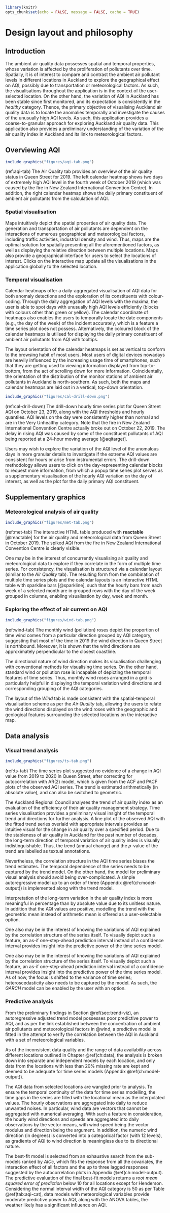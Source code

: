 ```r
library(knitr)
opts_chunk$set(echo = FALSE, message = FALSE, cache = TRUE)
```

# Design layout and philosophy {#ch:design}

## Introduction

The ambient air quality data possesses spatial and temporal properties, whose variation is affected by the proliferation of pollutants over time. Spatially, it is of interest to compare and contrast the ambient air pollutant levels in different locations in Auckland to explore the geographical effect on AQI, possibly due to transportation or meteorological factors. As such, the visualisations throughout the application is in the context of the user-selected location. On the other hand, the variation of AQI in Auckland has been stable since first monitored, and its expectation is consistently in the *healthy* category. Thence, the primary objective of visualising Auckland air quality data is to locate the anomalies temporally and investigate the causes of the unusually high AQI levels. As such, this application provides a coarse-to-granular approach for exploring Auckland air quality data. This application also provides a preliminary understanding of the variation of the air quality index in Auckland and its link to meteorological factors.

## Overviewing AQI

```r
include_graphics("figures/aqi-tab.png")
```

(ref:aqi-tab) The Air Quality tab provides an overview of the air quality status in Queen Street for 2019. The left calendar heatmap shows two days of extremely high AQI level in the fourth week of October 2019 (which was caused by the fire in New Zealand International Convention Centre). In addition, the right calendar heatmap shows the daily primary constituent of ambient air pollutants from the calculation of AQI.

### Spatial visualisation

Maps intuitively depict the spatial properties of air quality data. The generation and transportation of air pollutants are dependent on the interactions of numerous geographical and meteorological factors, including traffic activities, industrial density and wind. Thus, maps are the optimal solution for spatially presenting all the aforementioned factors, as well as displaying the relative direction between multiple locations. Maps also provide a geographical interface for users to select the locations of interest. Clicks on the interactive map update all the visualisations in the application globally to the selected location.

### Temporal visualisation

Calendar heatmaps offer a daily-aggregated visualisation of AQI data for both anomaly detections and the exploration of its constituents with colour-coding. Through the daily aggregation of AQI levels with the maxima, the user is able to spot days with unusually high AQI levels efficiently (blocks with colours other than green or yellow). The calendar coordinate of heatmaps also enables the users to temporally locate the date components (e.g., the day of the week) of the incident accurately, which is a feature a time series plot does not possess. Alternatively, the coloured block of the calendar heatmaps is utilised for displaying the daily primary constituent of ambient air pollutants from AQI with tooltips.

The layout orientation of the calendar heatmaps is set as vertical to conform to the browsing habit of most users. Most users of digital devices nowadays are heavily influenced by the increasing usage time of smartphones, such that they are getting used to viewing information displayed from top-to-bottom, from the act of scrolling down for more information. Coincidentally, the orientation of the distribution of the monitor stations of ambient air pollutants in Auckland is north-southern. As such, both the maps and calendar heatmaps are laid out in a vertical, top-down orientation.

```r
include_graphics("figures/cal-drill-down.png")
```

(ref:cal-drill-down) The drill-down hourly time series plot for Queen Street AQI on October 23, 2019, along with the AQI thresholds and hourly quantiles. AQI levels on the day were consistently higher than normal and are in the Very Unhealthy category. Note that the fire in New Zealand International Convention Centre actually broke out on October 22, 2019. The delay in rising AQI was caused by some of the constituent pollutants of AQI being reported at a 24-hour moving average [@aqitarget].

Users may wish to explore the variation of the AQI level of the anomalous days in more granular details to investigate if the extreme AQI values are consistent for hours or arise from instrumental errors. The drill-down methodology allows users to click on the day-representing calendar blocks to request more information, from which a popup time series plot serves as a supplementary visualisation of the hourly AQI variation on the day of interest, as well as the plot for the daily primary AQI constituent.

## Supplementary graphics

### Meteorological analysis of air quality

```r
include_graphics("figures/met-tab.png")
```

(ref:met-tab) The interactive HTML table produced with **reactable** [@reactable] for the air quality and meteorological data from Queen Street in October 2019. The spiked AQI from the fire in New Zealand International Convention Centre is clearly visible.

One may be in the interest of concurrently visualising air quality and meteorological data to explore if they correlate in the form of multiple time series. For consistency, the visualisation is structured via a calendar layout (similar to the *Air Quality* tab). The resulting form from the combination of multiple time series plots and the calendar layouts is an interactive HTML table with sparkline bars [@sparkline], such that the hourly bars from each week of a selected month are in grouped rows with the day of the week grouped in columns, enabling visualisation by day, week and month.

### Exploring the effect of air current on AQI

```r
include_graphics("figures/wind-tab.png")
```

(ref:wind-tab) The monthly wind (pollution) roses depict the proportion of time wind comes from a particular direction grouped by AQI category, suggesting that most of the time in 2019 the wind direction in Queen Street is northbound. Moreover, it is shown that the wind directions are approximately perpendicular to the closest coastline.

The directional nature of wind direction makes its visualisation challenging with conventional methods for visualising time series. On the other hand, standard wind or pollution rose is incapable of depicting the temporal features of time series. Thus, monthly wind roses arranged in a grid is particularly helpful in displaying the temporal variation wind directions and corresponding grouping of the AQI categories.

The layout of the *Wind* tab is made consistent with the spatial-temporal visualisation scheme as per the *Air Quality* tab, allowing the users to relate the wind directions displayed on the wind roses with the geographic and geological features surrounding the selected locations on the interactive map.

## Data analysis

### Visual trend analysis {#sec:trend-viz}

```r
include_graphics("figures/ts-tab.png")
```

(ref:ts-tab) The time series plot suggested no evidence of a change in AQI value from 2019 to 2020 in Queen Street, after correcting for autocorrelation with AR(2) model, which is given from the ACF and PACF plots of the observed AQI series. The trend is estimated arithmetically (in absolute value), and can also be switched to geometric.

The Auckland Regional Council analyses the trend of air quality index as an evaluation of the efficiency of their air quality management strategy. Time series visualisation provides a preliminary visual insight of the temporal trend and directions for further analysis. A line plot of the observed AQI with the fitted trend series overlaid with appropriate intervals provides an intuitive visual for the change in air quality over a specified period. Due to the stableness of air quality in Auckland for the past number of decades, the long-term direction of temporal variation of air quality index is visually indistinguishable. Thus, the trend (annual change) and the *p*-value of the trend are labelled as textual annotations.

Nevertheless, the correlation structure in the AQI time series biases the trend estimates. The temporal dependence of the series needs to be captured by the trend model. On the other hand, the model for preliminary visual analysis should avoid being over-complicated. A simple autoregressive model up to an order of three (Appendix \@ref(ch:model-output)) is implemented along with the trend model.

Interpretation of the long-term variation in the air quality index is more meaningful in percentage than by absolute value due to its unitless nature. In addition that the AQI values are positive, modelling the trend with the geometric mean instead of arithmetic mean is offered as a user-selectable option.

One also may be in the interest of knowing the variations of AQI explained by the correlation structure of the series itself. To visually depict such a feature, an as-if one-step-ahead prediction interval instead of a confidence interval provides insight into the predictive power of the time series model.

One also may be in the interest of knowing the variations of AQI explained by the correlation structure of the series itself. To visually depict such a feature, an as-if one-step-ahead prediction interval instead of a confidence interval provides insight into the predictive power of the time series model. As of now, the focus is shifted to the variance of time series; heteroscedasticity also needs to be captured by the model. As such, the *GARCH* model can be enabled by the user with an option.

### Predictive analysis

From the preliminary findings in Section \@ref(sec:trend-viz), an autoregressive adjusted trend model possesses poor predictive power to AQI, and as per the link established between the concentration of ambient air pollutants and meteorological factors in @wind, a predictive model is fitted in the attempt to verify the correlation between the AQI in Auckland with a set of meteorological variables.

As of the inconsistent data quality and the range of data availability across different locations outlined in Chapter \@ref(ch:data), the analysis is broken down into separate and independent models by each location, and only data from the locations with less than 20% missing rate are kept and deemed to be adequate for time series models (Appendix \@ref(ch:model-output)).

The AQI data from selected locations are wangled prior to analysis. To ensure the temporal continuity of the data for time series modelling, the time gaps in the series are filled with the locational mean as the interpolated values. The hourly observations are aggregated into daily to reduce unwanted noises. In particular, wind data are vectors that cannot be aggregated with numerical averaging. With such a feature in consideration, the hourly wind directions and speeds are aggregated into daily observations by the vector means, with wind speed being the vector modulus and direction being the argument. In addition, the numeric wind direction (in degrees) is converted into a categorical factor (with 12 levels), as gradients of AQI to wind direction is meaningless due to its directional nature.

The best-fit model is selected from an exhaustive search from the sub-models ranked by *AICc*, which fits the response from all the covariates, the interaction effect of all factors and the up to three lagged responses suggested by the autocorrelation plots in Appendix \@ref(ch:model-output). The predictive evaluation of the final best-fit models returns a *root mean squared error of prediction* below 10 for all locations except for Henderson. Considering the normal interval width of the AQI category is 50 as per Table \@ref(tab:aqi-cat), data models with meteorological variables provide moderate predictive power to AQI, along with the ANOVA tables, the weather likely has a significant influence on AQI.
